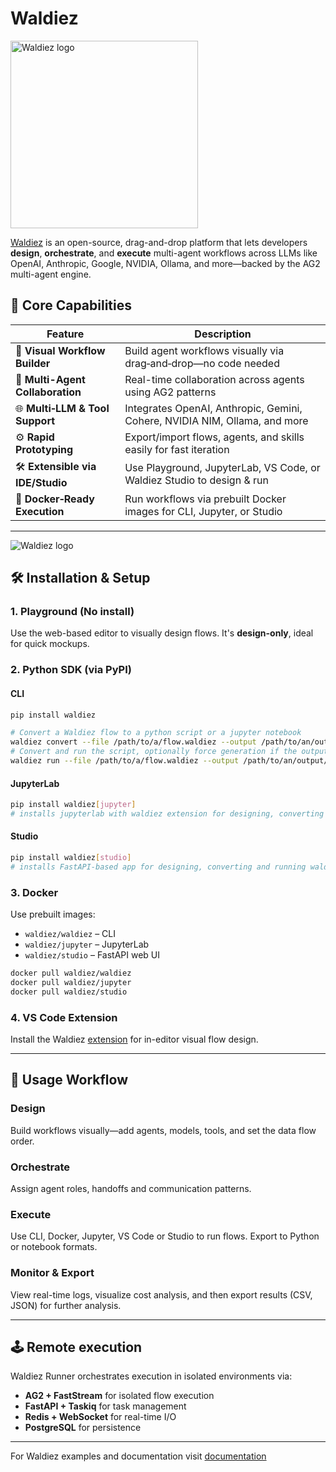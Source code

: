 # Waldiez

<img src="https://github.com/waldiez/waldiez/blob/main/docs/static/images/logo.png?raw=true" alt="Waldiez logo" width="300" />

[Waldiez](https://waldiez.io) is an open-source, drag-and-drop platform that lets developers **design**, **orchestrate**, and **execute** multi-agent workflows across LLMs like OpenAI, Anthropic, Google, NVIDIA, Ollama, and more—backed by the AG2 multi-agent engine.

## 🌟 Core Capabilities

| Feature                          | Description                                                                 |
|----------------------------------|-----------------------------------------------------------------------------|
| 🧩 **Visual Workflow Builder**   | Build agent workflows visually via drag‑and‑drop—no code needed |
| 🔄 **Multi-Agent Collaboration** | Real-time collaboration across agents using AG2 patterns |
| 🌐 **Multi‑LLM & Tool Support**  | Integrates OpenAI, Anthropic, Gemini, Cohere, NVIDIA NIM, Ollama, and more |
| ⚙️ **Rapid Prototyping**         | Export/import flows, agents, and skills easily for fast iteration |
| 🛠 **Extensible via IDE/Studio** | Use Playground, JupyterLab, VS Code, or Waldiez Studio to design & run |
| 🐳 **Docker‑Ready Execution**    | Run workflows via prebuilt Docker images for CLI, Jupyter, or Studio |

---

<img src="https://docs.waldiez.io/static/images/dark/front.webp#only-dark" alt="Waldiez logo" />

## 🛠️ Installation & Setup

### 1. Playground (No install)
Use the web-based editor to visually design flows. It's **design-only**, ideal for quick mockups.

### 2. Python SDK (via PyPI)

#### CLI
```bash
pip install waldiez

# Convert a Waldiez flow to a python script or a jupyter notebook
waldiez convert --file /path/to/a/flow.waldiez --output /path/to/an/output/flow[.py|.ipynb]
# Convert and run the script, optionally force generation if the output file already exists
waldiez run --file /path/to/a/flow.waldiez --output /path/to/an/output/flow[.py|.ipynb] [--force]
```

#### JupyterLab
```bash
pip install waldiez[jupyter] 
# installs jupyterlab with waldiez extension for designing, converting and running waldiez flows
```

#### Studio
```bash
pip install waldiez[studio] 
# installs FastAPI-based app for designing, converting and running waldiez flows
```

### 3. Docker
Use prebuilt images:

- `waldiez/waldiez` – CLI
- `waldiez/jupyter` – JupyterLab
- `waldiez/studio` – FastAPI web UI

```bash
docker pull waldiez/waldiez
docker pull waldiez/jupyter
docker pull waldiez/studio
```

### 4. VS Code Extension
Install the Waldiez [extension](https://marketplace.visualstudio.com/items?itemName=Waldiez.waldiez-vscode) for in-editor visual flow design.

---


## 🔬 Usage Workflow

### Design
Build workflows visually—add agents, models, tools, and set the data flow order.

### Orchestrate
Assign agent roles, handoffs and communication patterns.

### Execute
Use CLI, Docker, Jupyter, VS Code or Studio to run flows. Export to Python or notebook formats.

### Monitor & Export
View real-time logs, visualize cost analysis, and then export results (CSV, JSON) for further analysis.

---

## 🕹️ Remote execution

Waldiez Runner orchestrates execution in isolated environments via:

- **AG2 + FastStream** for isolated flow execution
- **FastAPI + Taskiq** for task management
- **Redis + WebSocket** for real-time I/O
- **PostgreSQL** for persistence

---

For Waldiez examples and documentation visit [documentation](https://docs.waldiez.io)
